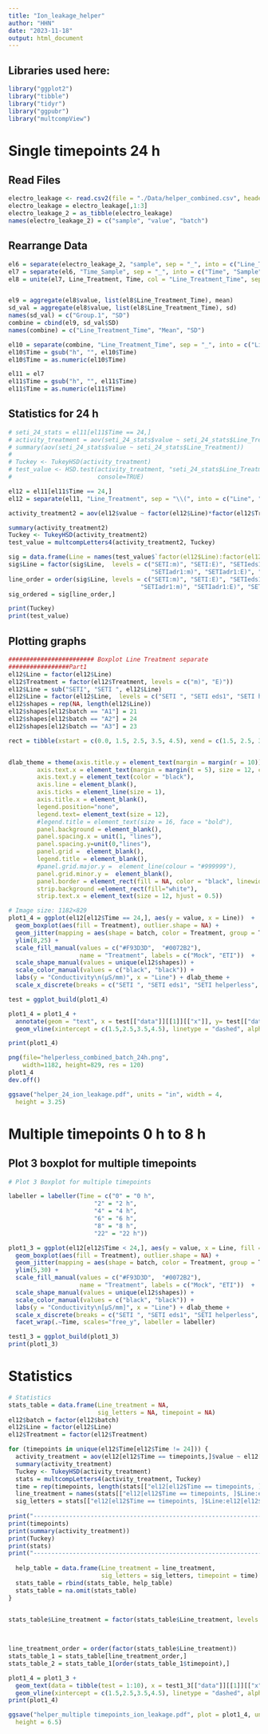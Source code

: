 ```yaml
---
title: "Ion_leakage_helper"
author: "HHN"
date: "2023-11-18"
output: html_document
---
```


## Libraries used here:

```r
library("ggplot2")
library("tibble")
library("tidyr")
library("ggpubr")
library("multcompView")
```

# Single timepoints 24 h
## Read Files

```r
electro_leakage <- read.csv2(file = "./Data/helper_combined.csv", header = TRUE, dec = ",", sep = ";", fileEncoding="UTF-8-BOM")
electro_leakage = electro_leakage[,1:3]
electro_leakage_2 = as_tibble(electro_leakage)
names(electro_leakage_2) = c("sample", "value", "batch")
```

## Rearrange Data

```r
el6 = separate(electro_leakage_2, "sample", sep = "_", into = c("Line_Treatment", "Time_Sample"), extra = "merge")
el7 = separate(el6, "Time_Sample", sep = "_", into = c("Time", "Sample"), extra = "merge")
el8 = unite(el7, Line_Treatment, Time, col = "Line_Treatment_Time", sep = "_")


el9 = aggregate(el8$value, list(el8$Line_Treatment_Time), mean)
sd_val = aggregate(el8$value, list(el8$Line_Treatment_Time), sd)
names(sd_val) = c("Group.1", "SD")
combine = cbind(el9, sd_val$SD)
names(combine) = c("Line_Treatment_Time", "Mean", "SD")

el10 = separate(combine, "Line_Treatment_Time", sep = "_", into = c("Line_Treatment", "Time"), extra = "merge")
el10$Time = gsub("h", "", el10$Time)
el10$Time = as.numeric(el10$Time)

el11 = el7
el11$Time = gsub("h", "", el11$Time)
el11$Time = as.numeric(el11$Time)
```


## Statistics for 24 h

```r

# seti_24_stats = el11[el11$Time == 24,]
# activity_treatment = aov(seti_24_stats$value ~ seti_24_stats$Line_Treatment)
# summary(aov(seti_24_stats$value ~ seti_24_stats$Line_Treatment))
# 
# Tuckey <- TukeyHSD(activity_treatment)
# test_value <- HSD.test(activity_treatment, "seti_24_stats$Line_Treatment", group = TRUE,
#                        console=TRUE)

el12 = el11[el11$Time == 24,]
el12 = separate(el11, "Line_Treatment", sep = "\\(", into = c("Line", "Treatment"), extra = "merge")

activity_treatment2 = aov(el12$value ~ factor(el12$Line)*factor(el12$Treatment) + factor(el12$batch))

summary(activity_treatment2)
Tuckey <- TukeyHSD(activity_treatment2)
test_value = multcompLetters4(activity_treatment2, Tuckey)

sig = data.frame(Line = names(test_value$`factor(el12$Line):factor(el12$Treatment)`[[1]]), sig_letter = test_value$`factor(el12$Line):factor(el12$Treatment)`[[1]])
sig$Line = factor(sig$Line,  levels = c("SETI:m)", "SETI:E)", "SETIeds1:m)", "SETIeds1:E)", "SETIhelperless:m)", "SETIhelperless:E)", 
                                        "SETIadr1:m)", "SETIadr1:E)", "SETInrg1:m)", "SETInrg1:E)"))
line_order = order(sig$Line, levels = c("SETI:m)", "SETI:E)", "SETIeds1:m)", "SETIeds1:E)", "SETIhelperless:m)", "SETIhelperless:E)", 
                                     "SETIadr1:m)", "SETIadr1:E)", "SETInrg1:m)", "SETInrg1:E)"))
sig_ordered = sig[line_order,]

print(Tuckey)
print(test_value)

```

## Plotting graphs

```r
######################## Boxplot Line Treatment separate
#################Part1
el12$Line = factor(el12$Line)
el12$Treatment = factor(el12$Treatment, levels = c("m)", "E)"))
el12$Line = sub("SETI", "SETI ", el12$Line)
el12$Line = factor(el12$Line,  levels = c("SETI ", "SETI eds1", "SETI helperless", "SETI adr1", "SETI nrg1"))
el12$shapes = rep(NA, length(el12$Line))
el12$shapes[el12$batch == "A1"] = 21
el12$shapes[el12$batch == "A2"] = 24
el12$shapes[el12$batch == "A3"] = 23

rect = tibble(xstart = c(0.0, 1.5, 2.5, 3.5, 4.5), xend = c(1.5, 2.5, 3.5, 4.5, 6.5))


dlab_theme = theme(axis.title.y = element_text(margin = margin(r = 10)), text = element_text(size=12), axis.text = element_text(size=12),
        axis.text.x = element_text(margin = margin(t = 5), size = 12, colour = "black", angle = 20, hjust=1),
        axis.text.y = element_text(color = "black"),
        axis.line = element_blank(),
        axis.ticks = element_line(size = 1),
        axis.title.x = element_blank(),
        legend.position="none", 
        legend.text= element_text(size = 12),
        #legend.title = element_text(size = 16, face = "bold"),
        panel.background = element_blank(),
        panel.spacing.x = unit(1, "lines"),
        panel.spacing.y=unit(0,"lines"),
        panel.grid =  element_blank(),
        legend.title = element_blank(),
        #panel.grid.major.y =  element_line(colour = "#999999"),
        panel.grid.minor.y =  element_blank(),
        panel.border = element_rect(fill = NA, color = "black", linewidth = 1),
        strip.background =element_rect(fill="white"),
        strip.text.x = element_text(size = 12, hjust = 0.5))

# Image size: 1182×829
plot1_4 = ggplot(el12[el12$Time == 24,], aes(y = value, x = Line))  +
  geom_boxplot(aes(fill = Treatment), outlier.shape = NA) +
  geom_jitter(mapping = aes(shape = batch, color = Treatment, group = Treatment), fill = "grey", size=1.5, position = position_jitterdodge(jitter.width = 0.6)) +
  ylim(8,25) +
  scale_fill_manual(values = c("#F93D3D",  "#0072B2"),
                    name = "Treatment", labels = c("Mock", "ETI"))  +
  scale_shape_manual(values = unique(el12$shapes)) +
  scale_color_manual(values = c("black", "black")) +
  labs(y = "Conductivity\n(µS/mm)", x = "Line") + dlab_theme +
  scale_x_discrete(breaks = c("SETI ", "SETI eds1", "SETI helperless", "SETI adr1", "SETI nrg1"), labels=c(expression("SETI"), expression("SETI" ~ italic("eds1")), expression("SETI" ~ italic("helperless")), expression("SETI" ~ italic("adr1s")), expression("SETI" ~ italic("nrgs"))))

test = ggplot_build(plot1_4)

plot1_4 = plot1_4 +
  annotate(geom = "text", x = test[["data"]][[1]][["x"]], y= test[["data"]][[1]][["ymax"]] + 0.75, label = sig_ordered$sig_letter, size = 4, color = "black") +
  geom_vline(xintercept = c(1.5,2.5,3.5,4.5), linetype = "dashed", alpha = 0.25)

print(plot1_4)
```

```r
png(file="helperless_combined_batch_24h.png",
    width=1182, height=829, res = 120)
plot1_4
dev.off()

ggsave("helper_24_ion_leakage.pdf", units = "in", width = 4,
  height = 3.25)
```


# Multiple timepoints 0 h to 8 h
## Plot 3 boxplot for multiple timepoints

```r
# Plot 3 Boxplot for multiple timepoints

labeller = labeller(Time = c("0" = "0 h",
                        "2" = "2 h",
                        "4" = "4 h",
                        "6" = "6 h",
                        "8" = "8 h",
                        "22" = "22 h"))

plot1_3 = ggplot(el12[el12$Time < 24,], aes(y = value, x = Line, fill = Treatment)) +
  geom_boxplot(aes(fill = Treatment), outlier.shape = NA) +
  geom_jitter(mapping = aes(shape = batch, color = Treatment, group = Treatment), fill = "grey", size=1, position = position_jitterdodge(jitter.width = 0.3, dodge.width = 0.75 )) +
  ylim(5,30) +
  scale_fill_manual(values = c("#F93D3D",  "#0072B2"),
                    name = "Treatment", labels = c("Mock", "ETI"))  +
  scale_shape_manual(values = unique(el12$shapes)) +
  scale_color_manual(values = c("black", "black")) +
  labs(y = "Conductivity\n[µS/mm]", x = "Line") + dlab_theme +
  scale_x_discrete(breaks = c("SETI ", "SETI eds1", "SETI helperless", "SETI adr1", "SETI nrg1"), labels=c(expression("SETI wt"), expression("SETI" ~ italic("eds1")), expression("SETI" ~ italic("helperless")), expression("SETI" ~ italic("adr1s")), expression("SETI" ~ italic("nrgs")))) +
  facet_wrap(.~Time, scales="free_y", labeller = labeller)

test1_3 = ggplot_build(plot1_3)
print(plot1_3)
```

# Statistics

```r

# Statistics
stats_table = data.frame(Line_treatment = NA,
                         sig_letters = NA, timepoint = NA)
el12$batch = factor(el12$batch)
el12$Line = factor(el12$Line)
el12$Treatment = factor(el12$Treatment)

for (timepoints in unique(el12$Time[el12$Time != 24])) {
  activity_treatment = aov(el12[el12$Time == timepoints,]$value ~ el12[el12$Time == timepoints,]$Line*el12[el12$Time == timepoints,]$Treatment + el12[el12$Time == timepoints,]$batch)
  summary(activity_treatment)
  Tuckey <- TukeyHSD(activity_treatment)
  stats = multcompLetters4(activity_treatment, Tuckey)
  time = rep(timepoints, length(stats[["el12[el12$Time == timepoints, ]$Line:el12[el12$Time == timepoints, ]$Treatment"]][[1]]))
  line_treatment = names(stats[["el12[el12$Time == timepoints, ]$Line:el12[el12$Time == timepoints, ]$Treatment"]][[1]])
  sig_letters = stats[["el12[el12$Time == timepoints, ]$Line:el12[el12$Time == timepoints, ]$Treatment"]][[1]]
  
print("--------------------------------------------------------------------------------------")
print(timepoints)
print(summary(activity_treatment))
print(Tuckey)
print(stats)
print("--------------------------------------------------------------------------------------")
  
  help_table = data.frame(Line_treatment = line_treatment,
                          sig_letters = sig_letters, timepoint = time)
  stats_table = rbind(stats_table, help_table)
  stats_table = na.omit(stats_table)
}


stats_table$Line_treatment = factor(stats_table$Line_treatment, levels = c("SETI :m)", "SETI :E)", "SETI eds1:m)", "SETI eds1:E)",
                                                                           "SETI helperless:m)", "SETI helperless:E)", "SETI adr1:m)", "SETI adr1:E)",
                                                                           "SETI nrg1:m)", "SETI nrg1:E)"))

line_treatment_order = order(factor(stats_table$Line_treatment))
stats_table_1 = stats_table[line_treatment_order,]
stats_table_2 = stats_table_1[order(stats_table_1$timepoint),]

```

```r
plot1_4 = plot1_3 +
  geom_text(data = tibble(test = 1:10), x = test1_3[["data"]][[1]][["x"]], y = test1_3[["data"]][[1]][["ymax"]] + 2.5, label = stats_table_2$sig_letters, size = 3, color = "black", inherit.aes = FALSE) +
  geom_vline(xintercept = c(1.5,2.5,3.5,4.5), linetype = "dashed", alpha = 0.25)
print(plot1_4)
```

```r

ggsave("helper_multiple timepoints_ion_leakage.pdf", plot = plot1_4, units = "in", width = 8,
  height = 6.5)
```